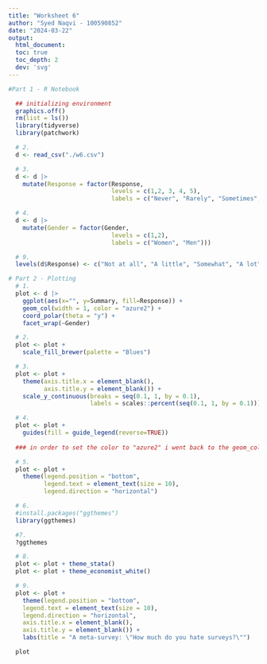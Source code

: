 ```yaml
---
title: "Worksheet 6"
author: "Syed Naqvi - 100590852"
date: "2024-03-22"
output:
  html_document:
  toc: true
  toc_depth: 2
  dev: 'svg'
---
```

<!-- Part 1 #1: create a new R notebook that outputs in html format -->

```r

#Part 1 - R Notebook

  ## initializing environment
  graphics.off()
  rm(list = ls())
  library(tidyverse)
  library(patchwork)

  # 2.
  d <- read_csv("./w6.csv")

```

```r
  # 3.
  d <- d |> 
    mutate(Response = factor(Response,
                             levels = c(1,2, 3, 4, 5),
                             labels = c("Never", "Rarely", "Sometimes", "Often", "Always")))
```

```r
  # 4.
  d <- d |> 
    mutate(Gender = factor(Gender,
                             levels = c(1,2),
                             labels = c("Women", "Men")))
```

```r
  # 9.
  levels(d$Response) <- c("Not at all", "A little", "Somewhat", "A lot", "PC Load letter?")
```


```r
# Part 2 - Plotting
  # 1.
  plot <- d |> 
    ggplot(aes(x="", y=Summary, fill=Response)) +
    geom_col(width = 1, color = "azure2") +
    coord_polar(theta = "y") +
    facet_wrap(~Gender)
```

```r
  # 2.
  plot <- plot +
    scale_fill_brewer(palette = "Blues")
```

```r
  # 3.
  plot <- plot +
    theme(axis.title.x = element_blank(),
          axis.title.y = element_blank()) +
    scale_y_continuous(breaks = seq(0.1, 1, by = 0.1),
                       labels = scales::percent(seq(0.1, 1, by = 0.1)))
```

```r
  # 4.
  plot <- plot +
    guides(fill = guide_legend(reverse=TRUE))
  
  ### in order to set the color to "azure2" i went back to the geom_col layer and set color = "azure2"

```

```r
  # 5.
  plot <- plot +
    theme(legend.position = "bottom",
          legend.text = element_text(size = 10),
          legend.direction = "horizontal")
```

```r
  # 6.
  #install.packages("ggthemes")
  library(ggthemes) 
```

```r
  #7.
  ?ggthemes
```

```r
  # 8.
  plot <- plot + theme_stata()
  plot <- plot + theme_economist_white() 
```

```r
  # 9.
  plot <- plot +
    theme(legend.position = "bottom",
    legend.text = element_text(size = 10),
    legend.direction = "horizontal",
    axis.title.x = element_blank(),
    axis.title.y = element_blank()) +
    labs(title = "A meta-survey: \"How much do you hate surveys?\"")
```

```r
  plot
```



